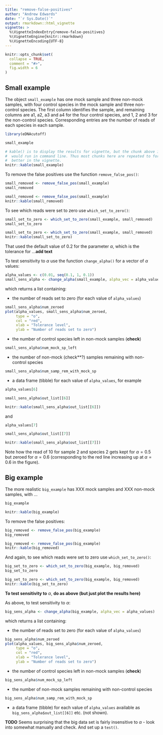 ```yaml
---
title: "remove-false-positives"
author: "Andrew Edwards"
date: "`r Sys.Date()`"
output: rmarkdown::html_vignette
vignette: >
  %\VignetteIndexEntry{remove-false-positives}
  %\VignetteEngine{knitr::rmarkdown}
  %\VignetteEncoding{UTF-8}
---
```


```r
knitr::opts_chunk$set(
  collapse = TRUE,
  comment = "#>",
  fig.width = 6
)
```

## Small example

The object `small_example` has one mock sample and three non-mock samples, with four
control species in the mock sample and three non-control species. The first column
identifies the sample, and remaining columns are
a1, a2, a3 and a4 for the four control species, and 1, 2 and 3 for the non-control species.
Corresponding entries are the number of reads of each species in each sample.

```r
library(eDNAcutoff)
```

```r
small_example
```

```r
# kable() is to display the results for vignette, but the chunk above is what you
#  would run in command line. Thus most chunks here are repeated to format the output
#  better in the vignette.
knitr::kable(small_example)
```

To remove the false positives use the function `remove_false_pos()`:

```r
small_removed <- remove_false_pos(small_example)
small_removed
```

```r
small_removed <- remove_false_pos(small_example)
knitr::kable(small_removed)
```

To see which reads were set to zero use `which_set_to_zero()`:

```r
small_set_to_zero <- which_set_to_zero(small_example, small_removed)
small_set_to_zero
```

```r
small_set_to_zero <- which_set_to_zero(small_example, small_removed)
knitr::kable(small_set_to_zero)
```

That used the default value of 0.2 for the parameter $\alpha$, which is the
tolerance for ...**add text**

To test sensitivity to $\alpha$ use the function `change_alpha()` for a vector
of $\alpha$ values:


```r
alpha_values <- c(0.01, seq(0.1, 1, 0.1))
small_sens_alpha <- change_alpha(small_example, alpha_vec = alpha_values)
```

which returns a list containing:

- the number of reads set to zero (for each value of `alpha_values`)

```r
small_sens_alpha$num_zeroed
plot(alpha_values, small_sens_alpha$num_zeroed,
     type = "o",
     col = "red",
     xlab = "Tolerance level",
     ylab = "Number of reads set to zero")
```


- the number of control species left in non-mock samples (**check**)
```r
small_sens_alpha$num_mock_sp_left
```

- the number of non-mock (check**?) samples remaining with non-control species
```r
small_sens_alpha$num_samp_rem_with_mock_sp
```

- a data frame (tibble) for each value of `alpha_values`,
for example

```r
alpha_values[6]
```

```r
small_sens_alpha$out_list[[6]]
```

```r
knitr::kable(small_sens_alpha$out_list[[6]])
```

and


```r
alpha_values[7]
```

```r
small_sens_alpha$out_list[[7]]
```

```r
knitr::kable(small_sens_alpha$out_list[[7]])
```

Note how the read of 10 for sample 2 and species 2 gets kept for $\alpha=0.5$
but zeroed for $\alpha=0.6$ (corresponding to the red line increasing up at
$\alpha=0.6$ in the figure).

## Big example

The more realistic `big_example` has XXX mock samples and XXX non-mock samples,
with ...

```r
big_example
```

```r
knitr::kable(big_example)
```

To remove the false positives:

```r
big_removed <- remove_false_pos(big_example)
big_removed
```

```r
big_removed <- remove_false_pos(big_example)
knitr::kable(big_removed)
```

And again, to see which reads were set to zero use `which_set_to_zero()`:

```r
big_set_to_zero <- which_set_to_zero(big_example, big_removed)
big_set_to_zero
```

```r
big_set_to_zero <- which_set_to_zero(big_example, big_removed)
knitr::kable(big_set_to_zero)
```

**To test sensitivity to** $\alpha$, **do as above (but just plot the results here)**

As above, to test sensitivity to $\alpha$:

```r
big_sens_alpha <- change_alpha(big_example, alpha_vec = alpha_values)
```

which returns a list containing:

- the number of reads set to zero (for each value of `alpha_values`)

```r
big_sens_alpha$num_zeroed
plot(alpha_values, big_sens_alpha$num_zeroed,
     type = "o",
     col = "red",
     xlab = "Tolerance level",
     ylab = "Number of reads set to zero")
```

- the number of control species left in non-mock samples (**check**)
```r
big_sens_alpha$num_mock_sp_left
```

- the number of non-mock samples remaining with non-control species
```r
big_sens_alpha$num_samp_rem_with_mock_sp
```

- a data frame (tibble) for each value of `alpha_values` available as
  `big_sens_alpha$out_list[[6]]` etc. (not shown).

**TODO** Seems surprising that the big data set is fairly insensitive to
$\alpha$ - look into somewhat manually and check. And set up a `test()`.

